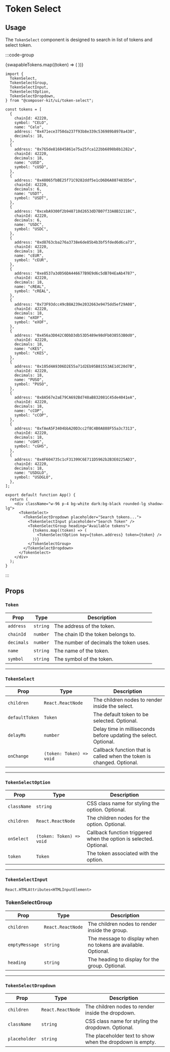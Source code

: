 
# Token Select

## Usage

The `TokenSelect` component is designed to search in list of tokens and select token.

:::code-group

<div data-title="Preview">
  <div className="flex items-center justify-center">
    <TokenSelect delayMs={300}>
      <TokenSelectDropdown placeholder="Search tokens...">
        <TokenSelectInput placeholder="Search Token" />
        <TokenSelectGroup heading="Available tokens">
          {swapableTokens.map((token) => (
            <TokenSelectOption key={token.address} token={token} />
          ))}
        </TokenSelectGroup>
      </TokenSelectDropdown>
    </TokenSelect>
  </div>
</div>

```tsx [app.tsx]
import {
  TokenSelect,
  TokenSelectGroup,
  TokenSelectInput,
  TokenSelectOption,
  TokenSelectDropdown,
} from "@composer-kit/ui/token-select";

const tokens = [
  {
    chainId: 42220,
    symbol: "CELO",
    name: "Celo",
    address: "0x471ece3750da237f93b8e339c536989b8978a438",
    decimals: 18,
  },
  {
    address: "0x765de816845861e75a25fca122bb6898b8b1282a",
    chainId: 42220,
    decimals: 18,
    name: "cUSD",
    symbol: "cUSD",
  },
  {
    address: "0x48065fbBE25f71C9282ddf5e1cD6D6A887483D5e",
    chainId: 42220,
    decimals: 6,
    name: "USDT",
    symbol: "USDT",
  },
  {
    address: "0xcebA9300f2b948710d2653dD7B07f33A8B32118C",
    chainId: 42220,
    decimals: 6,
    name: "USDC",
    symbol: "USDC",
  },
  {
    address: "0xd8763cba276a3738e6de85b4b3bf5fded6d6ca73",
    chainId: 42220,
    decimals: 18,
    name: "cEUR",
    symbol: "cEUR",
  },
  {
    address: "0xe8537a3d056DA446677B9E9d6c5dB704EaAb4787",
    chainId: 42220,
    decimals: 18,
    name: "cREAL",
    symbol: "cREAL",
  },
  {
    address: "0x73F93dcc49cB8A239e2032663e9475dd5ef29A08",
    chainId: 42220,
    decimals: 18,
    name: "eXOF",
    symbol: "eXOF",
  },
  {
    address: "0x456a3D042C0DbD3db53D5489e98dFb038553B0d0",
    chainId: 42220,
    decimals: 18,
    name: "cKES",
    symbol: "cKES",
  },
  {
    address: "0x105d4A9306D2E55a71d2Eb95B81553AE1dC20d7B",
    chainId: 42220,
    decimals: 18,
    name: "PUSO",
    symbol: "PUSO",
  },
  {
    address: "0x8A567e2aE79CA692Bd748aB832081C45de4041eA",
    chainId: 42220,
    decimals: 18,
    name: "cCOP",
    symbol: "cCOP",
  },
  {
    address: "0xfAeA5F3404bbA20D3cc2f8C4B0A888F55a3c7313",
    chainId: 42220,
    decimals: 18,
    name: "cGHS",
    symbol: "cGHS",
  },
  {
    address: "0x4F604735c1cF31399C6E711D5962b2B3E0225AD3",
    chainId: 42220,
    decimals: 18,
    name: "USDGLO",
    symbol: "USDGLO",
  },
];

export default function App() {
  return (
    <div className="w-96 p-4 bg-white dark:bg-black rounded-lg shadow-lg">
      <TokenSelect>
        <TokenSelectDropdown placeholder="Search tokens...">
          <TokenSelectInput placeholder="Search Token" />
          <TokenSelectGroup heading="Available tokens">
            {tokens.map((token) => (
              <TokenSelectOption key={token.address} token={token} />
            ))}
          </TokenSelectGroup>
        </TokenSelectDropdown>
      </TokenSelect>
    </div>
  );
}
```

:::

## Props

### `Token`

| Prop       | Type     | Description                            |
| ---------- | -------- | -------------------------------------- |
| `address`  | `string` | The address of the token.              |
| `chainId`  | `number` | The chain ID the token belongs to.     |
| `decimals` | `number` | The number of decimals the token uses. |
| `name`     | `string` | The name of the token.                 |
| `symbol`   | `string` | The symbol of the token.               |

---

### `TokenSelect`

| Prop           | Type                     | Description                                                           |
| -------------- | ------------------------ | --------------------------------------------------------------------- |
| `children`     | `React.ReactNode`        | The children nodes to render inside the select.                       |
| `defaultToken` | `Token`                  | The default token to be selected. Optional.                           |
| `delayMs`      | `number`                 | Delay time in milliseconds before updating the select. Optional.      |
| `onChange`     | `(token: Token) => void` | Callback function that is called when the token is changed. Optional. |

---

### `TokenSelectOption`

| Prop        | Type                     | Description                                                        |
| ----------- | ------------------------ | ------------------------------------------------------------------ |
| `className` | `string`                 | CSS class name for styling the option. Optional.                   |
| `children`  | `React.ReactNode`        | The children nodes for the option. Optional.                       |
| `onSelect`  | `(token: Token) => void` | Callback function triggered when the option is selected. Optional. |
| `token`     | `Token`                  | The token associated with the option.                              |

---

### `TokenSelectInput`

`React.HTMLAttributes<HTMLInputElement>`

### TokenSelectGroup

| Prop           | Type              | Description                                                    |
| -------------- | ----------------- | -------------------------------------------------------------- |
| `children`     | `React.ReactNode` | The children nodes to render inside the group.                 |
| `emptyMessage` | `string`          | The message to display when no tokens are available. Optional. |
| `heading`      | `string`          | The heading to display for the group. Optional.                |

---

### `TokenSelectDropdown`

| Prop          | Type              | Description                                              |
| ------------- | ----------------- | -------------------------------------------------------- |
| `children`    | `React.ReactNode` | The children nodes to render inside the dropdown.        |
| `className`   | `string`          | CSS class name for styling the dropdown. Optional.       |
| `placeholder` | `string`          | The placeholder text to show when the dropdown is empty. |

